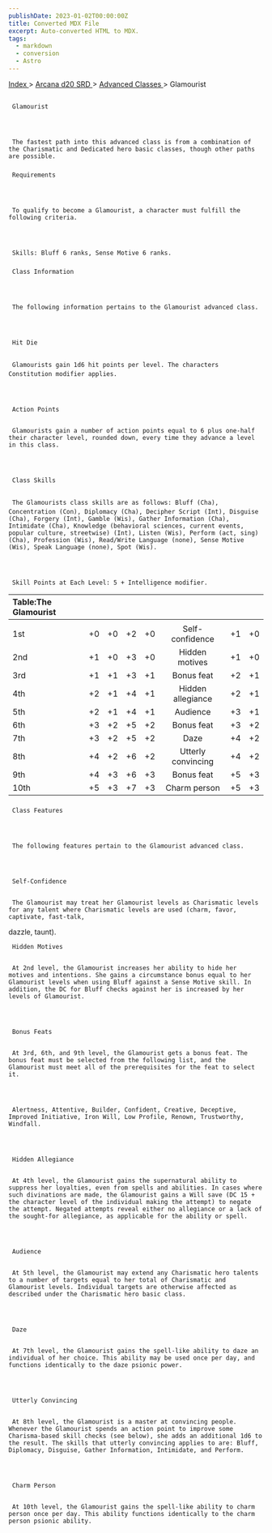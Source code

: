 ```yaml
---
publishDate: 2023-01-02T00:00:00Z
title: Converted MDX File
excerpt: Auto-converted HTML to MDX.
tags:
  - markdown
  - conversion
  - Astro
---
```


[
Index
](-index) >
[
Arcana d20 SRD
](arcana-d20-srd-index) >
[
Advanced Classes
](arcana-d20-srd-advanced-classes-index) > Glamourist

##

     Glamourist




     The fastest path into this advanced class is from a combination of the Charismatic and Dedicated hero basic classes, though other paths are possible.

###

     Requirements




     To qualify to become a Glamourist, a character must fulfill the following criteria.




     Skills: Bluff 6 ranks, Sense Motive 6 ranks.

###

     Class Information




     The following information pertains to the Glamourist advanced class.




     Hit Die


     Glamourists gain 1d6 hit points per level. The characters Constitution modifier applies.




     Action Points


     Glamourists gain a number of action points equal to 6 plus one-half their character level, rounded down, every time they advance a level in this class.




     Class Skills


     The Glamourists class skills are as follows: Bluff (Cha), Concentration (Con), Diplomacy (Cha), Decipher Script (Int), Disguise (Cha), Forgery (Int), Gamble (Wis), Gather Information (Cha), Intimidate (Cha), Knowledge (behavioral sciences, current events, popular culture, streetwise) (Int), Listen (Wis), Perform (act, sing) (Cha), Profession (Wis), Read/Write Language (none), Sense Motive (Wis), Speak Language (none), Spot (Wis).




     Skill Points at Each Level: 5 + Intelligence modifier.

| Table:The Glamourist |     |     |     |     |                    |     |     |
| :------------------- | :-: | :-: | :-: | :-: | :----------------: | :-: | --: |
|                      |     |     |     |     |                    |     |     |
| 1st                  | +0  | +0  | +2  | +0  |  Self-confidence   | +1  |  +0 |
| 2nd                  | +1  | +0  | +3  | +0  |   Hidden motives   | +1  |  +0 |
| 3rd                  | +1  | +1  | +3  | +1  |     Bonus feat     | +2  |  +1 |
| 4th                  | +2  | +1  | +4  | +1  | Hidden allegiance  | +2  |  +1 |
| 5th                  | +2  | +1  | +4  | +1  |      Audience      | +3  |  +1 |
| 6th                  | +3  | +2  | +5  | +2  |     Bonus feat     | +3  |  +2 |
| 7th                  | +3  | +2  | +5  | +2  |        Daze        | +4  |  +2 |
| 8th                  | +4  | +2  | +6  | +2  | Utterly convincing | +4  |  +2 |
| 9th                  | +4  | +3  | +6  | +3  |     Bonus feat     | +5  |  +3 |
| 10th                 | +5  | +3  | +7  | +3  |    Charm person    | +5  |  +3 |

###

     Class Features




     The following features pertain to the Glamourist advanced class.




     Self-Confidence


     The Glamourist may treat her Glamourist levels as Charismatic levels for any talent where Charismatic levels are used (charm, favor, captivate, fast-talk,

dazzle, taunt).

     Hidden Motives


     At 2nd level, the Glamourist increases her ability to hide her motives and intentions. She gains a circumstance bonus equal to her Glamourist levels when using Bluff against a Sense Motive skill. In addition, the DC for Bluff checks against her is increased by her levels of Glamourist.




     Bonus Feats


     At 3rd, 6th, and 9th level, the Glamourist gets a bonus feat. The bonus feat must be selected from the following list, and the Glamourist must meet all of the prerequisites for the feat to select it.




     Alertness, Attentive, Builder, Confident, Creative, Deceptive, Improved Initiative, Iron Will, Low Profile, Renown, Trustworthy, Windfall.




     Hidden Allegiance


     At 4th level, the Glamourist gains the supernatural ability to suppress her loyalties, even from spells and abilities. In cases where such divinations are made, the Glamourist gains a Will save (DC 15 + the character level of the individual making the attempt) to negate the attempt. Negated attempts reveal either no allegiance or a lack of the sought-for allegiance, as applicable for the ability or spell.




     Audience


     At 5th level, the Glamourist may extend any Charismatic hero talents to a number of targets equal to her total of Charismatic and Glamourist levels. Individual targets are otherwise affected as described under the Charismatic hero basic class.




     Daze


     At 7th level, the Glamourist gains the spell-like ability to daze an individual of her choice. This ability may be used once per day, and functions identically to the daze psionic power.




     Utterly Convincing


     At 8th level, the Glamourist is a master at convincing people. Whenever the Glamourist spends an action point to improve some Charisma-based skill checks (see below), she adds an additional 1d6 to the result. The skills that utterly convincing applies to are: Bluff, Diplomacy, Disguise, Gather Information, Intimidate, and Perform.




     Charm Person


     At 10th level, the Glamourist gains the spell-like ability to charm person once per day. This ability functions identically to the charm person psionic ability.
